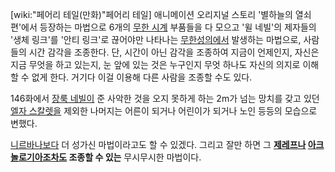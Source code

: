 [wiki:"페어리 테일(만화)"페어리 테일] 애니메이션 오리지널 스토리 '별하늘의 열쇠 편'에서 등장하는 마법으로 6개의 [[무한 시계]] 부품들을 다 모으고 '윌 네빌'의 제자들의 '생체 링크'를 '안티 링크'로 끊어야만 나타나는 [[무한성]]의에서 발생하는 마법으로, 사람들의 시간 감각을 조종한다. 단, 시간이 아닌 감각을 조종하여 지금이 언제인지, 자신은 지금 무엇을 하고 있는지, 눈 앞에 있는 것은 누구인지 무엇 하나도 자신의 의지로 이해할 수 없게 한다. 거기다 이걸 이용해 다른 사람을 조종할 수도 있다.

146화에서 [[장룩 네빌]]이 준 사악한 것을 오지 못하게 하는 2m가 넘는 망치를 갖고 있던 [[엘자 스칼렛]]을 제외한 나머지는 어른이 되거나 어린이가 되거나 노인 등등의 모습으로 변했다.

[[니르바나]]보다 더 성가신 마법이라고도 할 수 있겠다. 그리고 잘만 하면 그 '''[[제레프]]나 [[아크놀로기아]]조차도 조종할 수 있는''' 무시무시한 마법이다.
